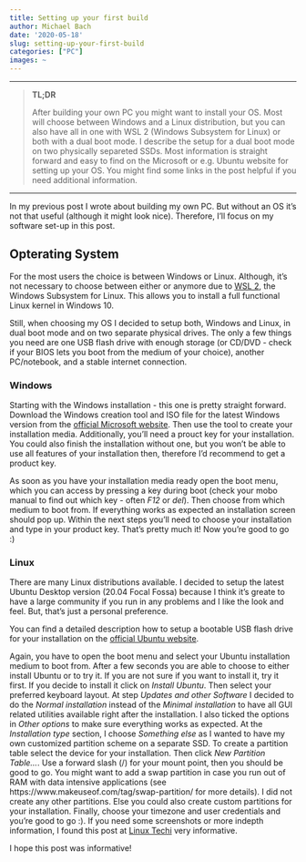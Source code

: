 ```yaml
---
title: Setting up your first build
author: Michael Bach
date: '2020-05-18'
slug: setting-up-your-first-build
categories: ["PC"]
images: ~
---
```



---------------------------------------

> **TL;DR**
>
> After building your own PC you might want to install your OS. Most will choose between Windows and a Linux distribution, but you can also have all in one with WSL 2 (Windows Subsystem for Linux) or both with a dual boot mode. I describe the setup for a dual boot mode on two physically separeted SSDs. Most information is straight forward and easy to find on the Microsoft or e.g. Ubuntu website for setting up your OS. You might find some links in the post helpful if you need additional information.

---------------------------------------

In my previous post I wrote about building my own PC. But without an OS it's not that useful (although it might look nice). Therefore, I'll focus on my software set-up in this post.

## Opterating System

For the most users the choice is between Windows or Linux. Although, it's not necessary to choose between either or anymore due to [WSL 2](https://docs.microsoft.com/en-us/windows/wsl/install-win10), the Windows Subsystem for Linux. This allows you to install a full functional Linux kernel in Windows 10.

Still, when choosing my OS I decided to setup both, Windows and Linux, in dual boot mode and on two separate physical drives. The only a few things you need are one USB flash drive with enough storage (or CD/DVD - check if your BIOS lets you boot from the medium of your choice), another PC/notebook, and a stable internet connection.

### Windows

Starting with the Windows installation - this one is pretty straight forward. Download the Windows creation tool and ISO file for the latest Windows version from the [official Microsoft website](https://www.microsoft.com/en-us/software-download/). Then use the tool to create your installation media. Additionally, you'll need a prouct key for your installation. You could also finish the installation without one, but you won't be able to use all features of your installation then, therefore I'd recommend to get a product key.

As soon as you have your installation media ready open the boot menu, which you can access by pressing a key during boot (check your mobo manual to find out which key - often *F12* or *del*). Then choose from which medium to boot from. If everything works as expected an installation screen should pop up. Within the next steps you'll need to choose your installation and type in your product key. That's pretty much it! Now you're good to go :)

### Linux

There are many Linux distributions available. I decided to setup the latest Ubuntu Desktop version (20.04 Focal Fossa) because I think it's greate to have a large community if you run in any problems and I like the look and feel. But, that's just a personal preference. 

You can find a detailed description how to setup a bootable USB flash drive for your installation on the [official Ubuntu website](https://ubuntu.com/download).

Again, you have to open the boot menu and select your Ubuntu installation medium to boot from. After a few seconds you are able to choose to either install Ubuntu or to try it. If you are not sure if you want to install it, try it first. If you decide to install it click on *Install Ubuntu*. Then select your preferred keyboard layout. At step *Updates and other Software* I decided to do the *Normal installation* instead of the *Minimal installation* to have all GUI related utilities available right after the installation. I also ticked the options in *Other options* to make sure everything works as expected.
At the *Installation type* section, I choose *Something else* as I wanted to have my own customized partition scheme on a separate SSD. To create a partition table select the device for your installation. Then click *New Partition Table...*. Use a forward slash (/) for your mount point, then you should be good to go. You might want to add a swap partition in case you run out of RAM with data intensive applications (see https://www.makeuseof.com/tag/swap-partition/ for more details). I did not create any other partitions. Else you could also create custom partitions for your installation. Finally, choose your timezone and user credentials and you're good to go :). If you need some screenshots or more indepth information, I found this post at [Linux Techi](https://www.linuxtechi.com/ubuntu-20-04-lts-installation-steps-screenshots/) very informative.

I hope this post was informative!




